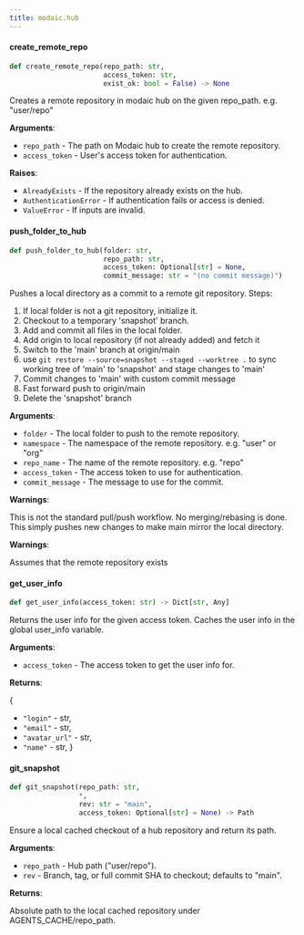 ```yaml
---
title: modaic.hub
---
```


#### create\_remote\_repo

```python
def create_remote_repo(repo_path: str,
                       access_token: str,
                       exist_ok: bool = False) -> None
```

Creates a remote repository in modaic hub on the given repo_path. e.g. "user/repo"

**Arguments**:

- `repo_path` - The path on Modaic hub to create the remote repository.
- `access_token` - User's access token for authentication.
  
  

**Raises**:

- `AlreadyExists` - If the repository already exists on the hub.
- `AuthenticationError` - If authentication fails or access is denied.
- `ValueError` - If inputs are invalid.

#### push\_folder\_to\_hub

```python
def push_folder_to_hub(folder: str,
                       repo_path: str,
                       access_token: Optional[str] = None,
                       commit_message: str = "(no commit message)")
```

Pushes a local directory as a commit to a remote git repository.
Steps:
1. If local folder is not a git repository, initialize it.
2. Checkout to a temporary 'snapshot' branch.
3. Add and commit all files in the local folder.
4. Add origin to local repository (if not already added) and fetch it
5. Switch to the 'main' branch at origin/main
6. use `git restore --source=snapshot --staged --worktree .` to sync working tree of 'main' to 'snapshot' and stage changes to 'main'
7. Commit changes to 'main' with custom commit message
8. Fast forward push to origin/main
9. Delete the 'snapshot' branch

**Arguments**:

- `folder` - The local folder to push to the remote repository.
- `namespace` - The namespace of the remote repository. e.g. "user" or "org"
- `repo_name` - The name of the remote repository. e.g. "repo"
- `access_token` - The access token to use for authentication.
- `commit_message` - The message to use for the commit.
  

**Warnings**:

  This is not the standard pull/push workflow. No merging/rebasing is done.
  This simply pushes new changes to make main mirror the local directory.
  

**Warnings**:

  Assumes that the remote repository exists

#### get\_user\_info

```python
def get_user_info(access_token: str) -> Dict[str, Any]
```

Returns the user info for the given access token.
Caches the user info in the global user_info variable.

**Arguments**:

- `access_token` - The access token to get the user info for.
  

**Returns**:

  {
- `"login"` - str,
- `"email"` - str,
- `"avatar_url"` - str,
- `"name"` - str,
  }

#### git\_snapshot

```python
def git_snapshot(repo_path: str,
                 *,
                 rev: str = "main",
                 access_token: Optional[str] = None) -> Path
```

Ensure a local cached checkout of a hub repository and return its path.

**Arguments**:

- `repo_path` - Hub path ("user/repo").
- `rev` - Branch, tag, or full commit SHA to checkout; defaults to "main".
  

**Returns**:

  Absolute path to the local cached repository under AGENTS_CACHE/repo_path.

